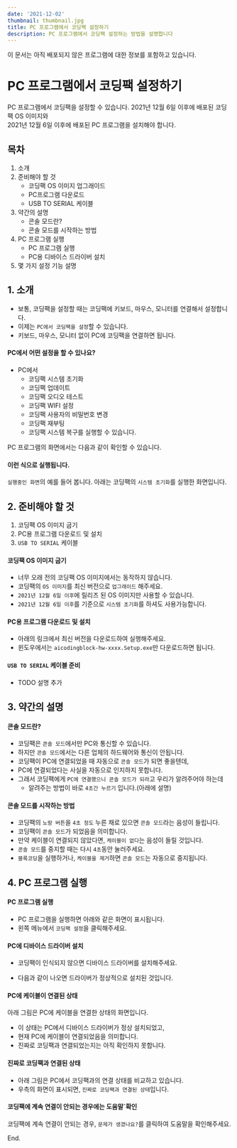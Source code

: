 ```yaml
---
date: '2021-12-02'
thumbnail: thumbnail.jpg
title: PC 프로그램에서 코딩팩 설정하기
description: PC 프로그램에서 코딩팩 설정하는 방법을 설명합니다
---
```


이 문서는 아직 배포되지 않은 프로그램에 대한 정보를 포함하고 있습니다.

# PC 프로그램에서 코딩팩 설정하기

<MdxTextBox>
    <Box sx={{color:'secondary.main', fontWeight:600, mb:1}}>
        PC 프로그램에서 코딩팩을 설정할 수 있습니다.
    </Box>
    2021년 12월 6일 이후에 배포된 코딩팩 OS 이미지와 <br/>
    2021년 12월 6일 이후에 배포된 PC 프로그램을 설치해야 합니다.
    
</MdxTextBox>

## 목차
1. 소개
1. 준비해야 할 것 
    - 코딩팩 OS 이미지 업그래이드
    - PC프로그램 다운로드 
    - USB TO SERIAL 케이블
1. 약간의 설명
    - 콘솔 모드란?
    - 콘솔 모드를 시작하는 방법
1. PC 프로그램 실행
    - PC 프로그램 실행
    - PC용 디바이스 드라이버 설치
1. 몇 가지 설정 기능 설명    

## 1. 소개

- 보통, 코딩팩을 설정할 때는 코딩팩에 키보드, 마우스, 모니터를 연결해서 설정합니다.
- 이제는 `PC에서 코딩팩을 설정`할 수 있습니다.
- 키보드, 마우스, 모니터 없이 PC에 코딩팩을 연결하면 됩니다.

#### PC에서 어떤 설정을 할 수 있나요?

- PC에서 
    - 코딩팩 시스템 초기화
    - 코딩팩 업데이트
    - 코딩팩 오디오 테스트
    - 코딩팩 WIFI 설정
    - 코딩팩 사용자의 비밀번호 변경
    - 코딩팩 재부팅
    - 코딩팩 시스템 복구를 실행할 수 있습니다.

PC 프로그램의 화면에서는 다음과 같이 확인할 수 있습니다.
<MdxImageView src="/images/hw-pc/function_list.png" caption="PC 프로그램의 코딩팩 설정 기능 목록"  />

#### 이런 식으로 실행됩니다.

`실행중인 화면`의 예를 들어 봅니다. 아래는 코딩팩의 `시스템 초기화`를 실행한 화면입니다.
<MdxImageView src="/images/hw-pc/codingpack_reset_execute.png" caption="PC 프로그램에서 코딩팩의 시스템 초기화를 실행한 화면"  />


## 2. 준비해야 할 것

1. 코딩팩 OS 이미지 굽기 
1. PC용 프로그램 다운로드 및 설치
1. `USB TO SERIAL` 케이블

#### 코딩팩 OS 이미지 굽기 
- 너무 오래 전의 코딩팩 OS 이미지에서는 동작하지 않습니다.
- 코딩팩의 `OS 이미지`를 최신 버전으로 `업그래이드` 해주세요.
- `2021년 12월 6일 이후`에 릴리즈 된 OS 이미지만 사용할 수 있습니다.
- `2021년 12월 6일 이후`를 기준으로 `시스템 초기화`를 하셔도 사용가능합니다.

#### PC용 프로그램 다운로드 및 설치

- 아래의 링크에서 최신 버전을 다운로드하여 실행해주세요.
- 윈도우에서는 `aicodingblock-hw-xxxx.Setup.exe`만 다운로드하면 됩니다.

> <MdxLink href="https://github.com/ktaicoder/hw-pc/releases" target="_blank"/>

#### `USB TO SERIAL` 케이블 준비

- TODO 설명 추가



## 3. 약간의 설명

#### 콘솔 모드란?
- 코딩팩은 `콘솔 모드`에서만 PC와 통신할 수 있습니다.
- 하지만 `콘솔 모드`에서는 다른 업체의 하드웨어와 통신이 안됩니다.
- 코딩팩이 PC에 연결되었을 때 자동으로 `콘솔 모드`가 되면 좋을텐데, 
- PC에 연결되었다는 사실을 자동으로 인지하지 못합니다.
- 그래서 코딩팩에게 `PC에 연결했으니 콘솔 모드가 되라`고 우리가 알려주어야 하는데
    - 알려주는 방법이 바로 `4초간 누르기` 입니다.(아래에 설명)    

#### 콘솔 모드를 시작하는 방법

<MdxImageView src="/images/hw-pc/codingpack_console_mode1.png" caption="콘솔 모드 시작하기"/>

- 코딩팩의 `노랑 버튼`을 `4초 정도` 누른 채로 있으면 `콘솔 모드`라는 음성이 들립니다.
- 코딩팩이 `콘솔 모드`가 되었음을 의미합니다.
- 만약 케이블이 연결되지 않았다면, `케이블이 없다`는 음성이 들릴 것입니다.
- `콘솔 모드`를 중지할 때는 다시 `4초`동안 눌러주세요.
- `블록코딩`을 실행하거나, `케이블을 제거`하면 `콘솔 모드`는 자동으로 중지됩니다.


## 4. PC 프로그램 실행 

#### PC 프로그램 실행

- PC 프로그램을 실행하면 아래와 같은 화면이 표시됩니다.
- 왼쪽 메뉴에서 `코딩팩 설정`을 클릭해주세요.

<MdxImageView src="/images/hw-pc/codingpack_setting_screen.png" caption="코딩팩 설정 화면" transparentBg />

#### PC에 디바이스 드라이버 설치

- 코딩팩이 인식되지 않으면 디바이스 드라이버를 설치해주세요.

<MdxImageView src="/images/hw-pc/use_driver_button_select.png" caption="USB 드라이버 버튼을 클릭해서 설치하기" transparentBg />

- 다음과 같이 나오면 드라이버가 정상적으로 설치된 것입니다.

<MdxImageView src="/images/hw-pc/device_manager2.png" caption="장치관리자에서 디바이스 인식여부 확인" transparentBg />

#### PC에 케이블이 연결된 상태

아래 그림은 PC에 케이블을 연결한 상태의 화면입니다. 
- 이 상태는 PC에서 디바이스 드라이버가 정상 설치되었고, 
- 현재 PC에 케이블이 연결되었음을 의미합니다.
- 진짜로 코딩팩과 연결되었는지는 아직 확인하지 못합니다.

<MdxImageView src="/images/hw-pc/codingpack_connect_state1.png" caption="PC에 케이블이 연결된 상태" transparentBg />


#### 진짜로 코딩팩과 연결된 상태
- 아래 그림은 PC에서 코딩팩과의 연결 상태를 비교하고 있습니다.
- 우측의 화면이 표시되면, `진짜로 코딩팩과 연결된 상태`입니다.

<MdxImageView src="/images/hw-pc/codingpack_connect_state2.png" caption="코딩팩 연결 상태 비교" transparentBg />

#### 코딩팩에 계속 연결이 안되는 경우에는 도움말`확인

코딩팩에 계속 연결이 안되는 경우, `문제가 생겼나요?`를 클릭하여 도움말을 확인해주세요.

<MdxImageView src="/images/hw-pc/codingpack_help_guide1.png" caption="문제가 생겼을 때 도움말" transparentBg />

End.
